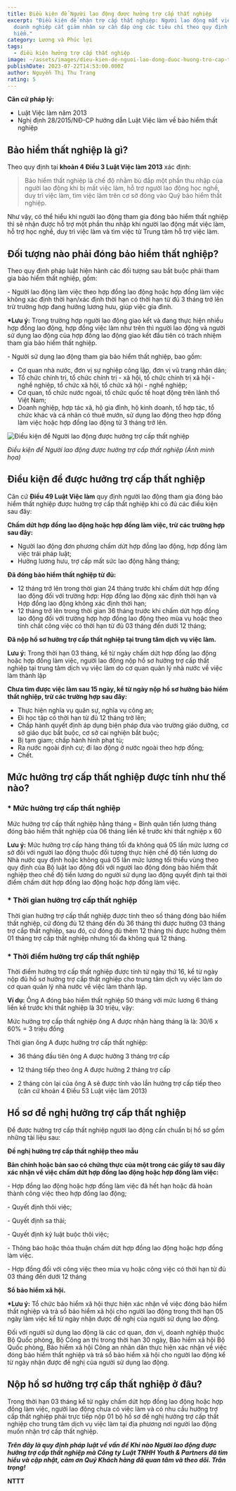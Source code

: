 ```yaml
---
title: Điều kiện để Người lao động được hưởng trợ cấp thất nghiệp
excerpt: "Điều kiện để nhận trợ cấp thất nghiệp: Người lao động mất việc làm do
  doanh nghiệp cắt giảm nhân sự cần đáp ứng các tiêu chí theo quy định bảo
  hiểm."
category: Lương và Phúc lợi
tags:
  - điều kiện hưởng trợ cấp thất nghiệp
image: ~/assets/images/dieu-kien-de-nguoi-lao-dong-duoc-huong-tro-cap-that-nghiep-bia.jpg
publishDate: 2023-07-22T14:53:00.000Z
author: Nguyễn Thị Thu Trang
rating: 5
---
```

**Căn cứ pháp lý:**

* Luật Việc làm năm 2013
* Nghị định 28/2015/NĐ-CP hướng dẫn Luật Việc làm về bảo hiểm thất nghiệp

## Bảo hiểm thất nghiệp là gì?

Theo quy định tại **khoản 4 Điều 3 Luật Việc làm 2013** xác định: 

> Bảo hiểm thất nghiệp là chế độ nhằm bù đắp một phần thu nhập của người lao động khi bị mất việc làm, hỗ trợ người lao động học nghề, duy trì việc làm, tìm việc làm trên cơ sở đóng vào Quỹ bảo hiểm thất nghiệp.

Như vậy, có thể hiểu khi người lao động tham gia đóng bảo hiểm thất nghiệp thì sẽ nhận được hỗ trợ một phần thu nhập khi người lao động mất việc làm, hỗ trợ học nghề, duy trì việc làm và tìm việc từ Trung tâm hỗ trợ việc làm.

## Đối tượng nào phải đóng bảo hiểm thất nghiệp? 

Theo quy định pháp luật hiện hành các đối tượng sau bắt buộc phải tham gia bảo hiểm thất nghiệp, gồm:

\- Người lao động làm việc theo hợp đồng lao động hoặc hợp đồng làm việc không xác định thời hạn/xác định thời hạn có thời hạn từ đủ 3 tháng trở lên trừ trường hợp đang hưởng lương hưu, giúp việc gia đình.

**\*Lưu ý:** Trong trường hợp người lao động giao kết và đang thực hiện nhiều hợp đồng lao động, hợp đồng việc làm như trên thì người lao động và người sử dụng lao động của hợp đồng lao động giao kết đầu tiên có trách nhiệm tham gia bảo hiểm thất nghiệp.

\-  Người sử dụng lao động tham gia bảo hiểm thất nghiệp, bao gồm:

* Cơ quan nhà nước, đơn vị sự nghiệp công lập, đơn vị vũ trang nhân dân; 
* Tổ chức chính trị, tổ chức chính trị - xã hội, tổ chức chính trị xã hội - nghề nghiệp, tổ chức xã hội, tổ chức xã hội - nghề nghiệp; 
* Cơ quan, tổ chức nước ngoài, tổ chức quốc tế hoạt động trên lãnh thổ Việt Nam; 
*  Doanh nghiệp, hợp tác xã, hộ gia đình, hộ kinh doanh, tổ hợp tác, tổ chức khác và cá nhân có thuê mướn, sử dụng lao động theo hợp đồng làm việc hoặc hợp đồng lao động từ 3 tháng trở lên.​

![Điều kiện để Người lao động được hưởng trợ cấp thất nghiệp](~/assets/images/dieu-kien-de-nguoi-lao-dong-duoc-huong-tro-cap-that-nghiep.jpg "Điều kiện để Người lao động được hưởng trợ cấp thất nghiệp")

*Điều kiện để Người lao động được hưởng trợ cấp thất nghiệp (Ảnh minh họa)*

## Điều kiện để được hưởng trợ cấp thất nghiệp

Căn cứ **Điều 49 Luật Việc làm** quy định người lao động tham gia đóng bảo hiểm thất nghiệp được hưởng trợ cấp thất nghiệp khi có đủ các điều kiện sau đây:

**Chấm dứt hợp đồng lao động hoặc hợp đồng làm việc, trừ các trường hợp sau đây:**

* Người lao động đơn phương chấm dứt hợp đồng lao động, hợp đồng làm việc trái pháp luật;
* Hưởng lương hưu, trợ cấp mất sức lao động hằng tháng;

 **Đã đóng bảo hiểm thất nghiệp từ đủ:**

* 12 tháng trở lên trong thời gian 24 tháng trước khi chấm dứt hợp đồng lao động đối với trường hợp: Hợp đồng lao động xác định thời hạn và Hợp đồng lao động không xác định thời hạn; 
* 12 tháng trở lên trong thời gian 36 tháng trước khi chấm dứt hợp đồng lao động đối với trường hợp hợp đồng lao động theo mùa vụ hoặc theo tính chất công việc có thời hạn từ đủ 03 tháng đến dưới 12 tháng;

**Đã nộp hồ sơ hưởng trợ cấp thất nghiệp tại trung tâm dịch vụ việc làm.**

**Lưu ý:** Trong thời hạn 03 tháng, kể từ ngày chấm dứt hợp đồng lao động hoặc hợp đồng làm việc, người lao động nộp hồ sơ hưởng trợ cấp thất nghiệp tại trung tâm dịch vụ việc làm do cơ quan quản lý nhà nước về việc làm thành lập

**Chưa tìm được việc làm sau 15 ngày, kể từ ngày nộp hồ sơ hưởng bảo hiểm thất nghiệp, trừ các trường hợp sau đây:**

* Thực hiện nghĩa vụ quân sự, nghĩa vụ công an;
* Đi học tập có thời hạn từ đủ 12 tháng trở lên;
* Chấp hành quyết định áp dụng biện pháp đưa vào trường giáo dưỡng, cơ sở giáo dục bắt buộc, cơ sở cai nghiện bắt buộc;
* Bị tạm giam; chấp hành hình phạt tù;
* Ra nước ngoài định cư; đi lao động ở nước ngoài theo hợp đồng;
* Chết.

## Mức hưởng trợ cấp thất nghiệp được tính như thế nào?

### \* Mức hưởng trợ cấp thất nghiệp

Mức hưởng trợ cấp thất nghiệp hằng tháng = Bình quân tiền lương tháng đóng bảo hiểm thất nghiệp của 06 tháng liền kề trước khi thất nghiệp  x 60

**Lưu ý:** Mức hưởng trợ cấp hàng tháng tối đa không quá 05 lần mức lương cơ sở đối với người lao động thuộc đối tượng thực hiện chế độ tiền lương do Nhà nước quy định hoặc không quá 05 lần mức lương tối thiểu vùng theo quy định của Bộ luật lao động đối với người lao động đóng bảo hiểm thất nghiệp theo chế độ tiền lương do người sử dụng lao động quyết định tại thời điểm chấm dứt hợp đồng lao động hoặc hợp đồng làm việc.

### \* Thời gian hưởng trợ cấp thất nghiệp

Thời gian hưởng trợ cấp thất nghiệp được tính theo số tháng đóng bảo hiểm thất nghiệp, cứ đóng đủ 12 tháng đến đủ 36 tháng thì được hưởng 03 tháng trợ cấp thất nghiệp, sau đó, cứ đóng đủ thêm 12 tháng thì được hưởng thêm 01 tháng trợ cấp thất nghiệp nhưng tối đa không quá 12 tháng.

### \* Thời điểm hưởng trợ cấp thất nghiệp

Thời điểm hưởng trợ cấp thất nghiệp được tính từ ngày thứ 16, kể từ ngày nộp đủ hồ sơ hưởng trợ cấp thất nghiệp cho trung tâm dịch vụ việc làm do cơ quan quản lý nhà nước về việc làm thành lập.

**Ví dụ:** Ông A đóng bảo hiểm thất nghiệp 50 tháng với mức lương 6 tháng liền kề trước khi thất nghiệp là 30 triệu, vậy:

Mức hưởng trợ cấp thất nghiệp ông A được nhận hàng tháng là là: 30/6 x 60% = 3 triệu đồng

Thời gian ông A được hưởng trợ cấp thất nghiệp:

+ 36 tháng đầu tiên ông A được hưởng 3 tháng trợ cấp

+ 12 tháng tiếp theo ông A được hưởng 2 tháng trợ cấp

+ 2 tháng còn lại của ông A sẽ được tính vào lần hưởng trợ cấp tiếp theo (căn cứ khoản 4 Điều 53 Luật việc làm 2013)

## Hồ sơ đề nghị hưởng trợ cấp thất nghiệp

Để được hưởng trợ cấp thất nghiệp người lao động cần chuẩn bị hồ sơ gồm những tài liệu sau:

**Đề nghị hưởng trợ cấp thất nghiệp theo mẫu** 

**Bản chính hoặc bản sao có chứng thực của một trong các giấy tờ sau đây xác nhận về việc chấm dứt hợp đồng lao động hoặc hợp đồng làm việc:**

\- Hợp đồng lao động hoặc hợp đồng làm việc đã hết hạn hoặc đã hoàn thành công việc theo hợp đồng lao động;

\- Quyết định thôi việc;

\- Quyết định sa thải;

\- Quyết định kỷ luật buộc thôi việc;

\- Thông báo hoặc thỏa thuận chấm dứt hợp đồng lao động hoặc hợp đồng làm việc.

\- Hợp đồng đối với công việc theo mùa vụ hoặc công việc có thời hạn từ đủ 03 tháng đến dưới 12 tháng

**Sổ bảo hiểm xã hội.**

**\*Lưu ý:** Tổ chức bảo hiểm xã hội thực hiện xác nhận về việc đóng bảo hiểm thất nghiệp và trả sổ bảo hiểm xã hội cho người lao động trong thời hạn 05 ngày làm việc kể từ ngày nhận được đề nghị của người sử dụng lao động.

Đối với người sử dụng lao động là các cơ quan, đơn vị, doanh nghiệp thuộc Bộ Quốc phòng, Bộ Công an thì trong thời hạn 30 ngày, Bảo hiểm xã hội Bộ Quốc phòng, Bảo hiểm xã hội Công an nhân dân thực hiện xác nhận về việc đóng bảo hiểm thất nghiệp và trả sổ bảo hiểm xã hội cho người lao động kể từ ngày nhận được đề nghị của người sử dụng lao động.

## Nộp hồ sơ hưởng trợ cấp thất nghiệp ở đâu?

Trong thời hạn 03 tháng kể từ ngày chấm dứt hợp đồng lao động hoặc hợp đồng làm việc, người lao động chưa có việc làm và có nhu cầu hưởng trợ cấp thất nghiệp phải trực tiếp nộp 01 bộ hồ sơ đề nghị hưởng trợ cấp thất nghiệp cho trung tâm dịch vụ việc làm tại địa phương nơi người lao động muốn nhận trợ cấp thất nghiệp.

***Trên đây là quy định pháp luật về vấn đề Khi nào Người lao động được hưởng trợ cấp thất nghiệp mà Công ty Luật TNHH Youth & Partners đã tìm hiểu và cập nhật, cảm ơn Quý Khách hàng đã quan tâm và theo dõi. Trân trọng!***

**NTTT**

